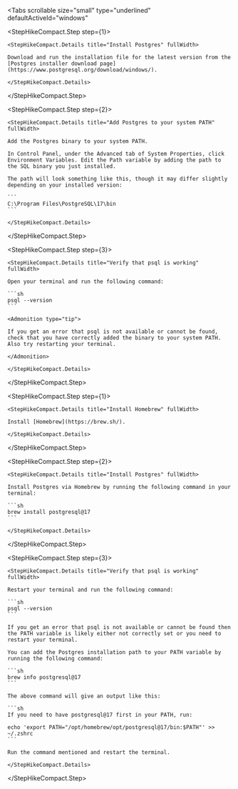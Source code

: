 <Tabs
  scrollable
  size="small"
  type="underlined"
  defaultActiveId="windows"
>

<TabPanel id="windows" label="Windows">

<StepHikeCompact>

  <StepHikeCompact.Step step={1}>

    <StepHikeCompact.Details title="Install Postgres" fullWidth>

    Download and run the installation file for the latest version from the [Postgres installer download page](https://www.postgresql.org/download/windows/).

    </StepHikeCompact.Details>

  </StepHikeCompact.Step>

  <StepHikeCompact.Step step={2}>

    <StepHikeCompact.Details title="Add Postgres to your system PATH" fullWidth>

    Add the Postgres binary to your system PATH.

    In Control Panel, under the Advanced tab of System Properties, click Environment Variables. Edit the Path variable by adding the path to the SQL binary you just installed.

    The path will look something like this, though it may differ slightly depending on your installed version:

    ```
    C:\Program Files\PostgreSQL\17\bin
    ```

    </StepHikeCompact.Details>

  </StepHikeCompact.Step>

  <StepHikeCompact.Step step={3}>

    <StepHikeCompact.Details title="Verify that psql is working" fullWidth>

    Open your terminal and run the following command:

    ```sh
    psql --version
    ```

    <Admonition type="tip">

    If you get an error that psql is not available or cannot be found, check that you have correctly added the binary to your system PATH. Also try restarting your terminal.

    </Admonition>

    </StepHikeCompact.Details>

  </StepHikeCompact.Step>

</StepHikeCompact>

</TabPanel>

<TabPanel id="mac" label="MacOS">

<StepHikeCompact>

  <StepHikeCompact.Step step={1}>

    <StepHikeCompact.Details title="Install Homebrew" fullWidth>

    Install [Homebrew](https://brew.sh/).

    </StepHikeCompact.Details>

  </StepHikeCompact.Step>

  <StepHikeCompact.Step step={2}>

    <StepHikeCompact.Details title="Install Postgres" fullWidth>

    Install Postgres via Homebrew by running the following command in your terminal:

    ```sh
    brew install postgresql@17
    ```

    </StepHikeCompact.Details>

  </StepHikeCompact.Step>

  <StepHikeCompact.Step step={3}>

    <StepHikeCompact.Details title="Verify that psql is working" fullWidth>

    Restart your terminal and run the following command:

    ```sh
    psql --version
    ```

    If you get an error that psql is not available or cannot be found then the PATH variable is likely either not correctly set or you need to restart your terminal.

    You can add the Postgres installation path to your PATH variable by running the following command:

    ```sh
    brew info postgresql@17
    ```

    The above command will give an output like this:

    ```sh
    If you need to have postgresql@17 first in your PATH, run:

    echo 'export PATH="/opt/homebrew/opt/postgresql@17/bin:$PATH"' >> ~/.zshrc
    ```

    Run the command mentioned and restart the terminal.

    </StepHikeCompact.Details>

  </StepHikeCompact.Step>

</StepHikeCompact>

</TabPanel>

</Tabs>

